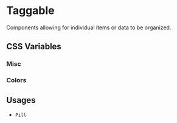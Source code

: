 
<Meta title="Documentation/Styles and Theming/Characteristics/Taggable" />

# Taggable

Components allowing for individual items or data to be organized.

## CSS Variables

### Misc

<Canvas>
  <Story name="Misc">
    <DocGrid>
      <CursorBlock cursor="--uitk-taggable-cursor-active" />
      <CursorBlock cursor="--uitk-taggable-cursor-hover" />
    </DocGrid>
  </Story>
</Canvas>

### Colors

<Canvas>
  <Story name="Colors">
    <DocGrid>
      <ColorBlock colorVar="--uitk-taggable-background" />
      <ColorBlock colorVar="--uitk-taggable-background-active" />
      <ColorBlock colorVar="--uitk-taggable-background-hover" />
      <ColorBlock colorVar="--uitk-taggable-text-color" />
      <ColorBlock colorVar="--uitk-taggable-text-color-active" />
      <ColorBlock colorVar="--uitk-taggable-text-color-hover" />
      <ColorBlock colorVar="--uitk-taggable-icon-color" />
      <ColorBlock colorVar="--uitk-taggable-icon-color-active" />
      <ColorBlock colorVar="--uitk-taggable-icon-color-hover" />
      <ColorBlock colorVar="--uitk-taggable-stroke" />
    </DocGrid>
  </Story>
</Canvas>

## Usages

- `Pill`
